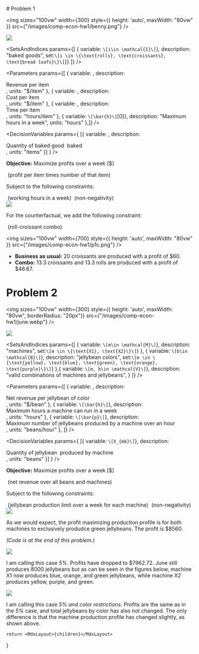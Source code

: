 

<Heading 
    leftText="Fall 2024" 
    centerText="EBGN645 Computational Economics - HW 1"
    rightText="David Baker"
/>

<div>
# Problem 1

<img
    sizes="100vw"
    width={300}
    style={{ height: 'auto', maxWidth: "80vw" }}
    src={"/images/comp-econ-hw1/benny.png"}
/>

![](/images/comp-econ-hw1/p1.png)

<SetsAndIndices params={[
    {
        variable: <Math>{(s=>s.raw)`\[i\in \mathcal{I}\]`}</Math>, 
        description: "baked goods",
        set:<Math>{(s=>s.raw)`\[i \in \{\text{rolls}, \text{croissants}, \text{bread loafs}\}\]`}</Math>}
    ]}
/>

<Parameters params={[
    { variable: <Math>\[r_i\]</Math>, description: <div>Revenue per item <Math>\[i\]</Math></div>, units: "$/item" },
    { variable: <Math>\[c_i\]</Math>, description: <div>Cost per item <Math>\[i\]</Math></div>, units: "$/item" },
    { variable: <Math>\[h_i\]</Math>, description: <div>Time per item <Math>\[i\]</Math></div>, units: "hours/item" },
    { variable: <Math>{(s=>s.raw)`\[\bar{h}\]`[0]}</Math>, description: "Maximum hours in a week", units: "hours" },]}
/>

<DecisionVariables params={
    [{ variable: <Math>\[X_i\]</Math>, description: <div>Quantity of baked good <Math>\[i\]</Math> baked</div>, units: "items" }]
} />


**Objective:** Maximize profits over a week [$]

<TwoColumnEquations>
    <Equation eqkey="profitbakery">
        <Math>{(s=>s.raw)`\[\sum_{i \in \mathcal{I}} (r_i - c_i) X_i\]`[0]}</Math>
        (profit per item times number of that item)
    </Equation>
</TwoColumnEquations>


Subject to the following constraints:

<TwoColumnEquations>
    <Equation eqkey="working-hours">
        <Math>{(s=>s.raw)`\[\sum_{i \in \mathcal{I}} h_i  X_i \leq \bar{h}\]`[0]}</Math>
        (working hours in a week)
    </Equation>
    <Equation eqkey="nnn1">
        <Math>{(s=>s.raw)`\[X_i \geq 0 \quad \forall \ i \in \mathcal{I}\]`[0]}</Math>
        (non-negativity)
    </Equation>
</TwoColumnEquations>


<br />
<img
    sizes="100vw"
    width={700}
    style={{ height: 'auto', maxWidth: "80vw" }}
    src={"/images/comp-econ-hw1/p1b.png"}
/>

For the counterfactual, we add the following constraint:

<TwoColumnEquations>
    <Equation eqkey="rc-combo">
        <Math>{(s=>s.raw)`\[X_{rolls} \geq X_{croissants}\]`[0]}</Math>
        (roll-croissant combo)
    </Equation>
</TwoColumnEquations>


<br />

<img
    sizes="100vw"
    width={700}
    style={{ height: 'auto', maxWidth: "80vw" }}
    src={"/images/comp-econ-hw1/p1c.png"}
/>

<div style={{display: 'flex'}}>
<Figure1 /><Figure2 />
</div>

- **Business as usual:** 20 croissants are produced with a profit of $60.
- **Combo:** 13.3 croissants and 13.3 rolls are produced with a profit of $46.67.


<CodeSnippet language="GAMS" rawStr={q1code} filename="q1.gms"/>

# Problem 2

<img
    sizes="100vw"
    width={300}
    style={{ height: 'auto', maxWidth: "80vw", borderRadius: "20px"}}
    src={"/images/comp-econ-hw1/june.webp"}
/>

![](/images/comp-econ-hw1/p2.png)

<SetsAndIndices params={[
    {
        variable: <Math>{(s=>s.raw)`\[m\in \mathcal{M}\]`}</Math>, 
        description: "machines",
        set:<Math>{(s=>s.raw)`\[m \in \{\text{X1}, \text{X2}\}\]`}</Math>
    },
    {
        variable: <Math>{(s=>s.raw)`\[b\in \mathcal{B}\]`}</Math>, 
        description: "jellybean colors",
        set:<Math>{(s=>s.raw)`\[m \in \{\text{yellow}, \text{blue}, \text{green}, \text{orange}, \text{purple}\}\]`}</Math>
    },{
        variable: <Math>{(s=>s.raw)`\[m, b\in \mathcal{V}\]`}</Math>, 
        description: "valid combinations of machines and jellybeans",
    }
    ]}
/>

<Parameters params={[
    { variable: <Math>\[r_b\]</Math>, description: <div>Net revenue per jellybean of color  <Math>\[b\]</Math></div>, units: "$/bean" },
    { variable: <Math>{(s=>s.raw)`\[\bar{h}\]`}</Math>, description: <div>Maximum hours a machine can run in a week</div>, units: "hours" },
    { variable: <Math>{(s=>s.raw)`\[\bar{p}\]`}</Math>, description: <div>Maximum number of jellybeans produced by a machine over an hour</div>, units: "beans/hour" },
]}
/>

<DecisionVariables params={
    [{ variable: <Math>{(s=>s.raw)`\[X_{mb}\]`}</Math>, 
    description: <div>Quantity of jellybean <Math>\[b\]</Math> produced by machine <Math>\[m\]</Math></div>, 
    units: "beans" }]
} />

**Objective:** Maximize profits over a week [$]

<TwoColumnEquations>
    <Equation eqkey="bean-revenue"><Math>{(s=>s.raw)`\[\sum_{m, b \ \in\  \mathcal{V}} (r_b) X_{mb}\]`[0]}</Math>
      (net revenue over all beans and machines)
    </Equation>
</TwoColumnEquations>

Subject to the following constraints:

<TwoColumnEquations>
    <Equation eqkey="bean-prod">
        <Math>{(s=>s.raw)`\[\bar{h}\bar{p} \geq \sum_{b \in \mathcal{B}} X_{mb} \quad \forall \ m \in \mathcal{M}\]`[0]}</Math>
        (jellybean production limit over a week for each machine)
    </Equation>
    <Equation eqkey="bean-nonn">  
        <Math>{(s=>s.raw)`\[X_{mb} \geq 0 \quad \forall \ m \in \mathcal{M}, b \in \mathcal{B}\]`[0]}</Math>
        (non-negativity)
    </Equation>
</TwoColumnEquations>

<br />
<img
    sizes="100vw"
    width={700}
    style={{ height: 'auto', maxWidth: "80vw" }}
    src={"/images/comp-econ-hw1/p2b.png"}
/>

As we would expect, the profit maximizing production profile is for both machines to exclusively produdce green jellybeans. The profit is $8560.

*(Code is at the end of this problem.)*

![](/images/comp-econ-hw1/p2c.png)

I am calling this case *5%*. Profits have dropped to $7962.72. June still produces 8000 jellybeans but as can be seen in the figures below, 
machine X1 now produces blue, orange, and green jellybeans, while machine X2 produces yellow, purple, and green.

<div style={{display: 'flex'}}>
<BeansFigure1 /><BeansFigure2 />
</div>

<FigureProfits />

![](/images/comp-econ-hw1/p2d.png)

I am calling this case *5% and color restrictions*. Profits are the same as in the *5%* case, and total jellybeans by color has also not changed.
The only difference is that the machine production profile has changed slightly, as shown above.

<CodeSnippet language="GAMS" rawStr={q2code} filename="q2.gms"/>


</div>

    return <MdxLayout>{children}</MdxLayout>

}
